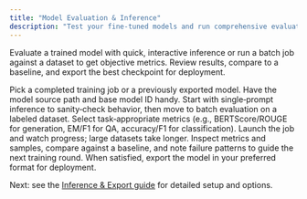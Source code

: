 ```yaml
---
title: "Model Evaluation & Inference"
description: "Test your fine-tuned models and run comprehensive evaluations to assess performance"
---
```


Evaluate a trained model with quick, interactive inference or run a batch job against a dataset to get objective metrics. Review results, compare to a baseline, and export the best checkpoint for deployment.

<Steps>
<Step title="Select a model">
  Pick a completed training job or a previously exported model.
  <Check>
    Have the model source path and base model ID handy.
  </Check>
</Step>
<Step title="Choose evaluation mode">
  Start with single‑prompt inference to sanity‑check behavior, then move to batch evaluation on a labeled dataset.
</Step>
<Step title="Pick metrics">
  Select task‑appropriate metrics (e.g., BERTScore/ROUGE for generation, EM/F1 for QA, accuracy/F1 for classification).
</Step>
<Step title="Run and monitor">
  Launch the job and watch progress; large datasets take longer.
</Step>
<Step title="Review and compare">
  Inspect metrics and samples, compare against a baseline, and note failure patterns to guide the next training round.
</Step>
<Step title="Export for serving">
  When satisfied, export the model in your preferred format for deployment.
</Step>
</Steps>

Next: see the [Inference & Export guide](/evaluation/inference_export) for detailed setup and options.
